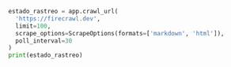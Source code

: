 ```python Python
estado_rastreo = app.crawl_url(
  'https://firecrawl.dev', 
  limit=100, 
  scrape_options=ScrapeOptions(formats=['markdown', 'html']),
  poll_interval=30
)
print(estado_rastreo)
```
